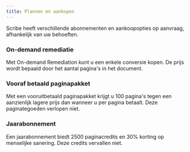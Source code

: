 ```yaml
---
title: Plannen en aankopen
---
```



Scribe heeft verschillende abonnementen en aankoopopties op aanvraag, afhankelijk van uw behoeften.

### On-demand remediatie

Met On-demand Remediation kunt u een enkele conversie kopen. De prijs wordt bepaald door het aantal pagina's in het document.

### Vooraf betaald paginapakket

Met een vooruitbetaald paginapakket krijgt u 100 pagina's tegen een aanzienlijk lagere prijs dan wanneer u per pagina betaalt. Deze paginategoeden verlopen niet.

### Jaarabonnement

Een jaarabonnement biedt 2500 paginacredits en 30% korting op menselijke sanering. Deze credits vervallen niet.

